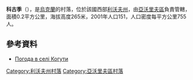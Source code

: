 {{coord|49|55|2|N|23|33|7|E|scale:100000|display=title}}

'''科古季'''（{{lang-uk|Когути}}），是[[烏克蘭|烏克蘭]]的村落，位於該國西部[[利沃夫州|利沃夫州]]，由[[亞沃里夫區|亞沃里夫區]]負責管轄，面積0.2平方公里，海拔高度265米，2001年人口151，人口密度每平方公里755人。

==參考資料==
* [http://weather.in.ua/ua/l'vovskaja/10919 Погода в селі Когути]

{{DEFAULTSORT:Когути}}
[[Category:利沃夫州村落|Category:利沃夫州村落]]
[[Category:亞沃里夫區村落|Category:亞沃里夫區村落]]


{{Lviv-geo-stub}}